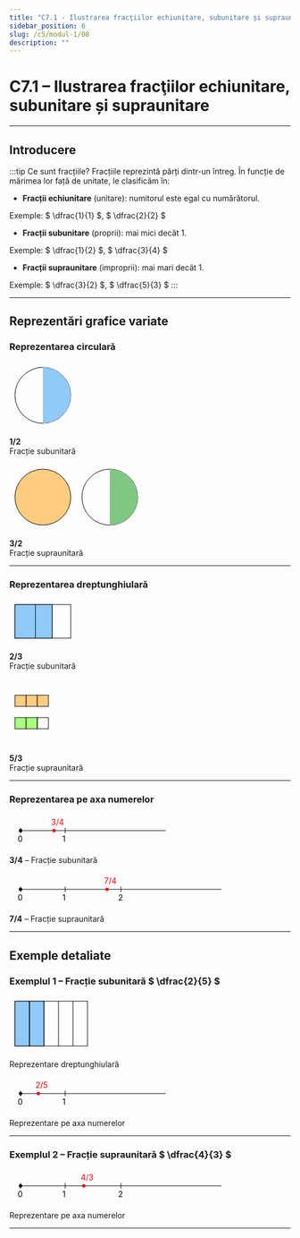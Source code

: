 ```yaml
---
title: "C7.1 - Ilustrarea fracţiilor echiunitare, subunitare și supraunitare"
sidebar_position: 6
slug: /c5/modul-1/08
description: ""
---
```


# C7.1 – Ilustrarea fracţiilor echiunitare, subunitare și supraunitare

---

## Introducere

:::tip Ce sunt fracțiile?
Fracțiile reprezintă părți dintr-un întreg. În funcție de mărimea lor față de unitate, le clasificăm în:

- **Fracții echiunitare** (unitare): numitorul este egal cu numărătorul. 

Exemple: $ \dfrac{1}{1} $, $ \dfrac{2}{2} $

- **Fracții subunitare** (proprii): mai mici decât $1$. 

Exemple: $ \dfrac{1}{2} $, $ \dfrac{3}{4} $

- **Fracții supraunitare** (improprii): mai mari decât $1$. 

Exemple: $ \dfrac{3}{2} $, $ \dfrac{5}{3} $
:::

---

## Reprezentări grafice variate

### Reprezentarea circulară

<div style={{display:'flex',flexDirection:'row',gap:'2rem',flexWrap:'wrap',justifyContent:'center',alignItems:'center'}}>

<div style={{textAlign:'center'}}>
<svg width="120" height="120" viewBox="0 0 120 120">
  <circle cx="60" cy="60" r="50" fill="none" stroke="black" strokeWidth="2"/>
  <path d="M 60 10 A 50 50 0 0 1 60 110 L 60 60 Z" fill="#90caf9"/>
</svg>
<p><strong>1/2</strong><br/>Fracție subunitară</p>
</div>

<div style={{textAlign:'center'}}>
<svg width="240" height="120" viewBox="0 0 240 120">
  <circle cx="60" cy="60" r="50" fill="#ffcc80" stroke="black" strokeWidth="2"/>
  <circle cx="180" cy="60" r="50" fill="none" stroke="black" strokeWidth="2"/>
  <path d="M 180 10 A 50 50 0 0 1 180 110 L 180 60 Z" fill="#81c784"/>
</svg>
<p><strong>3/2</strong><br/>Fracție supraunitară</p>
</div>

</div>

---

### Reprezentarea dreptunghiulară

<div style={{display:'flex',flexDirection:'row',gap:'2rem',flexWrap:'wrap',justifyContent:'center',alignItems:'center'}}>

<div style={{textAlign:'center'}}>
<svg width="120" height="80" viewBox="0 0 120 80">
  <rect x="10" y="10" width="100" height="60" fill="none" stroke="black" strokeWidth="2"/>
  <rect x="10" y="10" width="66.67" height="60" fill="#90caf9" stroke="black" strokeWidth="1"/>
  <line x1="76.67" y1="10" x2="76.67" y2="70" stroke="black" strokeWidth="2"/>
  <line x1="46.67" y1="10" x2="46.67" y2="70" stroke="black" strokeWidth="2"/>
</svg>
<p><strong>2/3</strong><br/>Fracție subunitară</p>
</div>

<div style={{textAlign:'center'}}>
<svg width="80" height="120" viewBox="0 0 80 120">
  <rect x="10" y="30" width="20" height="20" fill="#ffcc80" stroke="black" strokeWidth="1"/>
  <rect x="30" y="30" width="20" height="20" fill="#ffcc80" stroke="black" strokeWidth="1"/>
  <rect x="50" y="30" width="20" height="20" fill="#ffcc80" stroke="black" strokeWidth="1"/>
  <rect x="10" y="70" width="20" height="20" fill="#aaff80" stroke="black" strokeWidth="1"/>
  <rect x="30" y="70" width="20" height="20" fill="#aaff80" stroke="black" strokeWidth="1"/>
  <rect x="50" y="70" width="20" height="20" fill="none" stroke="black" strokeWidth="1"/>
</svg>
<p><strong>5/3</strong><br/>Fracție supraunitară</p>
</div>

</div>

---

### Reprezentarea pe axa numerelor

<div style={{display:'flex',flexDirection:'column',gap:'2rem',alignItems:'center'}}>

<div style={{textAlign:'center'}}>
<svg width="300" height="60" viewBox="0 0 300 60">
  <line x1="20" y1="30" x2="280" y2="30" stroke="black" strokeWidth="2"/>
  <circle cx="20" cy="30" r="3" fill="black"/>
  <line x1="20" y1="25" x2="20" y2="35" stroke="black"/>
  <text x="15" y="50" fontSize="12">0</text>
  <line x1="100" y1="25" x2="100" y2="35" stroke="black"/>
  <text x="95" y="50" fontSize="12">1</text>
  <circle cx="80" cy="30" r="3" fill="red"/>
  <text x="75" y="20" fontSize="12" fill="red">3/4</text>
</svg>
<p><strong>3/4</strong> – Fracție subunitară</p>
</div>

<div style={{textAlign:'center'}}>
<svg width="400" height="60" viewBox="0 0 400 60">
  <line x1="20" y1="30" x2="380" y2="30" stroke="black" strokeWidth="2"/>
  <circle cx="20" cy="30" r="3" fill="black"/>
  <line x1="20" y1="25" x2="20" y2="35" stroke="black"/>
  <text x="15" y="50" fontSize="12">0</text>
  <line x1="100" y1="25" x2="100" y2="35" stroke="black"/>
  <text x="95" y="50" fontSize="12">1</text>
  <line x1="200" y1="25" x2="200" y2="35" stroke="black"/>
  <text x="195" y="50" fontSize="12">2</text>
  <circle cx="175" cy="30" r="3" fill="red"/>
  <text x="170" y="20" fontSize="12" fill="red">7/4</text>
</svg>
<p><strong>7/4</strong> – Fracție supraunitară</p>
</div>

</div>

---

## Exemple detaliate

### Exemplul 1 – Fracție subunitară $ \dfrac{2}{5} $

<div style={{display:'flex',flexDirection:'row',gap:'2rem',flexWrap:'wrap',justifyContent:'center',alignItems:'center'}}>

<div style={{textAlign:'center'}}>
<svg width="150" height="100" viewBox="0 0 150 100">
  <rect x="10" y="10" width="130" height="80" fill="none" stroke="black" strokeWidth="2"/>
  <rect x="10" y="10" width="26" height="80" fill="#90caf9" stroke="black" strokeWidth="1"/>
  <rect x="36" y="10" width="26" height="80" fill="#90caf9" stroke="black" strokeWidth="1"/>
  <line x1="36" y1="10" x2="36" y2="90" stroke="black" strokeWidth="1"/>
  <line x1="62" y1="10" x2="62" y2="90" stroke="black" strokeWidth="1"/>
  <line x1="88" y1="10" x2="88" y2="90" stroke="black" strokeWidth="1"/>
  <line x1="114" y1="10" x2="114" y2="90" stroke="black" strokeWidth="1"/>
</svg>
<p>Reprezentare dreptunghiulară</p>
</div>

<div style={{textAlign:'center'}}>
<svg width="300" height="60" viewBox="0 0 300 60">
  <line x1="20" y1="30" x2="280" y2="30" stroke="black" strokeWidth="2"/>
  <circle cx="20" cy="30" r="3" fill="black"/>
  <line x1="20" y1="25" x2="20" y2="35" stroke="black"/>
  <text x="15" y="50" fontSize="12">0</text>
  <line x1="100" y1="25" x2="100" y2="35" stroke="black"/>
  <text x="95" y="50" fontSize="12">1</text>
  <circle cx="52" cy="30" r="3" fill="red"/>
  <text x="47" y="20" fontSize="12" fill="red">2/5</text>
</svg>
<p>Reprezentare pe axa numerelor</p>
</div>

</div>

---

### Exemplul 2 – Fracție supraunitară $ \dfrac{4}{3} $

<div style={{textAlign:'center'}}>
<svg width="400" height="60" viewBox="0 0 400 60">
  <line x1="20" y1="30" x2="380" y2="30" stroke="black" strokeWidth="2"/>
  <circle cx="20" cy="30" r="3" fill="black"/>
  <line x1="20" y1="25" x2="20" y2="35" stroke="black"/>
  <text x="15" y="50" fontSize="12">0</text>
  <line x1="100" y1="25" x2="100" y2="35" stroke="black"/>
  <text x="95" y="50" fontSize="12">1</text>
  <line x1="200" y1="25" x2="200" y2="35" stroke="black"/>
  <text x="195" y="50" fontSize="12">2</text>
  <circle cx="133.33" cy="30" r="3" fill="red"/>
  <text x="128" y="20" fontSize="12" fill="red">4/3</text>
</svg>
<p>Reprezentare pe axa numerelor</p>
</div>

---
